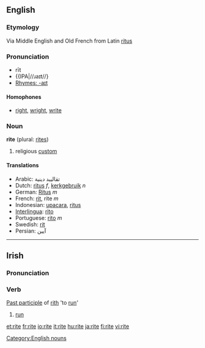==English==

===Etymology===
Via Middle English and Old French from Latin [[ritus]]

===Pronunciation===
*rīt
* {{IPA|//ɹaɪt//}
* [[Rhymes:English:-aɪt|Rhymes: -aɪt]]

====Homophones====
*[[right]], [[wright]], [[write]]

===Noun===
'''rite''' (plural: [[rites]])

#religious [[custom]]

====Translations====
*Arabic: تقالييد دينية
*Dutch: [[ritus]] ''f'', [[kerkgebruik]] ''n''
*German: [[Ritus]] ''m''
*French: [[rit]], rite ''m''
*Indonesian: [[upacara]], [[ritus]]
*[[Interlingua]]: [[rito]]
*Portuguese: [[rito]] ''m''
*Swedish: [[rit]] {{c}}
*Persian: آیین
[[Category:English nouns]]

----

==Irish==
===Pronunciation===
{{IPA|[ˈrit&#690;ə]}}
===Verb===
[[Past participle]] of [[rith]] 'to [[run]]'
#[[run]]

[[et:rite]]
[[fr:rite]]
[[io:rite]]
[[it:rite]]
[[hu:rite]]
[[ja:rite]]
[[fi:rite]]
[[vi:rite]]